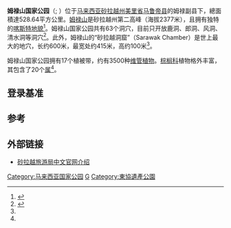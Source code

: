 {{coord|4|03|N|114|56|E|region:MY-13_type:mountain_source:dewiki|display=title}}
{{expand language|en}}
{{世界自然遗产概要表
| site_img = Image:Mulu.JPG
| site_img_capt = 
| site_img_width = 275px
| zh_name = 姆禄山国家公园
| en_name = Gunung Mulu National Park
| country = {{MYS}}{{Flag|Sarawak}}
| Region = 亚洲和太平洋地区
| criterion_n = (vii) (viii) (ix) (x)
| area = 528.64km²
| rg_year = 2000
| ex_rg_year = 
| iucn = 
| remarks = 
| org_url = https://web.archive.org/web/20151016060027/http://whc.unesco.org/en/list/1013
}}

'''姆禄山国家公园'''（{{lang-ms|Taman Negara Mulu}}; {{lang-en|Gunung Mulu National Park}}）位于[[马来西亚|马来西亚]][[砂拉越州|砂拉越州]][[美里省|美里省]][[马鲁帝县|马鲁帝县]]的姆禄副县下，總面積達528.64平方公里。[[姆禄山|姆禄山]]是砂拉越州第二高峰（海拔2377米），且拥有独特的[[喀斯特地形|喀斯特地貌]]<ref name="UNESCO">{{cite web |title=Gunung Mulu National Park |url=http://whc.unesco.org/en/list/1013 |website=UNESCO |accessdate=2020-08-17 |archive-date=2015-10-16 |archive-url=https://web.archive.org/web/20151016060027/http://whc.unesco.org/en/list/1013 |dead-url=no }}</ref>。姆禄山国家公园共有63个洞穴，目前只开放鹿洞、郎洞、风洞、清水洞等洞穴<ref name="星洲洞穴探秘">{{cite web |title=【砂拉越】姆禄国家公园，洞穴探秘 |url=https://www.sinchew.com.my/content/content_2105112.html |website=星洲网 |accessdate=2020-08-17 |archiveurl=https://web.archive.org/web/20200817160017/https://www.sinchew.com.my/content/content_2105112.html |archivedate=2020-08-17 |dead-url=no }}</ref>。此外，姆禄山的“砂拉越洞窟”（Sarawak Chamber）是世上最大的地穴，长约600米，最宽处约415米，高约100米<ref name="星洲洞穴探秘"/>。

姆禄山国家公园拥有17个植被带，约有3500种[[维管植物|维管植物]]。[[棕榈科|棕榈科]]植物格外丰富，其包含了20个[[属|属]]<ref name="UNESCO"/>。

==登录基准==
{{世界遗产基准|7|8|9|10}}

==参考==
{{Portal|马来西亚}}
{{reflist}}

==外部链接==
{{commonscat|Gunung Mulu National Park}}
*[https://web.archive.org/web/20190104021740/https://sarawaktourism.com/zh-hans/attraction/%e5%a7%86%e7%a6%84%e5%9b%bd%e5%ae%b6%e5%85%ac%e5%9b%ad-mulu-%e7%a0%82%e6%8b%89%e8%b6%8a%e6%97%85%e6%b8%b8%e5%b1%80%e4%b8%ad%e6%96%87%e5%ae%98%e7%bd%91/ 砂拉越旅游局中文官网介绍]
{{世界遗产小作品}}
{{马来西亚世界遗产}}
{{马来西亚国家公园}}
{{東協遺產公園}}
[[Category:马来西亚国家公园|Category:马来西亚国家公园]]
[[Category:馬來西亞世界遺產|G]]
[[Category:東協遺產公園|Category:東協遺產公園]]